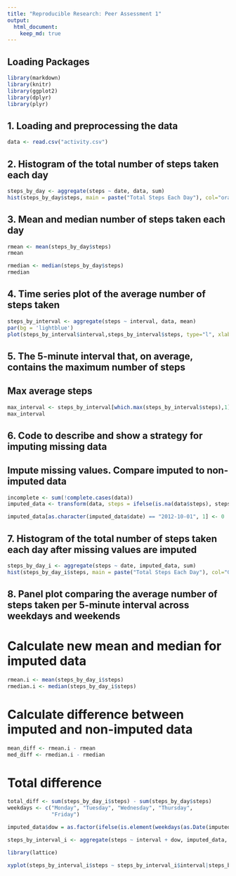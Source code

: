 ```yaml
---
title: "Reproducible Research: Peer Assessment 1"
output: 
  html_document:
    keep_md: true
---
```


## Loading Packages 
```r
library(markdown)
library(knitr)
library(ggplot2)
library(dplyr)
library(plyr)
```

## 1. Loading and preprocessing the data
```r
data <- read.csv("activity.csv")
```

## 2. Histogram of the total number of steps taken each day
```r
steps_by_day <- aggregate(steps ~ date, data, sum)
hist(steps_by_day$steps, main = paste("Total Steps Each Day"), col="orange", xlab="Number of Steps")
```

## 3. Mean and median number of steps taken each day
```r
rmean <- mean(steps_by_day$steps)
rmean
```
```r
rmedian <- median(steps_by_day$steps)
rmedian
```

## 4. Time series plot of the average number of steps taken
```r
steps_by_interval <- aggregate(steps ~ interval, data, mean)
par(bg = 'lightblue')
plot(steps_by_interval$interval,steps_by_interval$steps, type="l", xlab="Interval", ylab="Number of Steps",main="Average Number of Steps per Day by Interval")
```

## 5. The 5-minute interval that, on average, contains the maximum number of steps
## Max average steps
```r
max_interval <- steps_by_interval[which.max(steps_by_interval$steps),1]
max_interval
```

## 6. Code to describe and show a strategy for imputing missing data
## Impute missing values. Compare imputed to non-imputed data
```r
incomplete <- sum(!complete.cases(data))
imputed_data <- transform(data, steps = ifelse(is.na(data$steps), steps_by_interval$steps[match(data$interval, steps_by_interval$interval)], data$steps))

imputed_data[as.character(imputed_data$date) == "2012-10-01", 1] <- 0
```

## 7. Histogram of the total number of steps taken each day after missing values are imputed
```r
steps_by_day_i <- aggregate(steps ~ date, imputed_data, sum)
hist(steps_by_day_i$steps, main = paste("Total Steps Each Day"), col="Green", xlab="Number of Steps")
```

## 8. Panel plot comparing the average number of steps taken per 5-minute interval across weekdays and weekends
# Calculate new mean and median for imputed data
```r
rmean.i <- mean(steps_by_day_i$steps)
rmedian.i <- median(steps_by_day_i$steps)
```

# Calculate difference between imputed and non-imputed data
```r
mean_diff <- rmean.i - rmean
med_diff <- rmedian.i - rmedian
```
# Total difference
```r
total_diff <- sum(steps_by_day_i$steps) - sum(steps_by_day$steps)
weekdays <- c("Monday", "Tuesday", "Wednesday", "Thursday", 
              "Friday")

imputed_data$dow = as.factor(ifelse(is.element(weekdays(as.Date(imputed_data$date)),weekdays), "Weekday", "Weekend"))

steps_by_interval_i <- aggregate(steps ~ interval + dow, imputed_data, mean)

library(lattice)

xyplot(steps_by_interval_i$steps ~ steps_by_interval_i$interval|steps_by_interval_i$dow, main="Average Steps per Day by Interval",xlab="Interval", ylab="Steps",layout=c(1,2), type="l")
```
